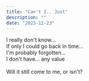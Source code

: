 ```yaml
---
title: "Can't I.. Just"
description: ""
date: "2023-12-23"
---
```


I really don't know...\
If only I could go back in time...\
I'm probably forgotten...\
I don't have... any value\
\
Will it still come to me, or isn't?
